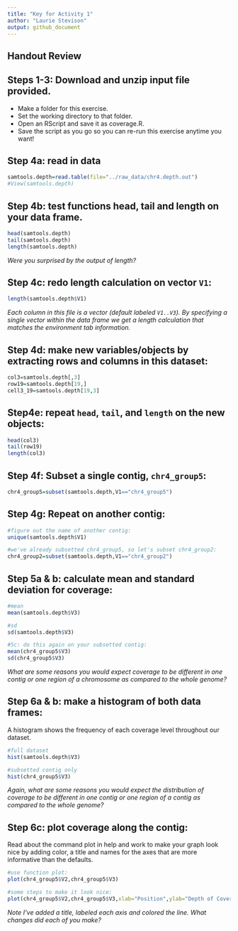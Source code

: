 ```yaml
---
title: "Key for Activity 1"
author: "Laurie Stevison"
output: github_document
---
```

## Handout Review

## Steps 1-3: Download and unzip input file provided.

* Make a folder for this exercise.
* Set the working directory to that folder.
* Open an RScript and save it as coverage.R.
* Save the script as you go so you can re-run this exercise anytime you want!

## Step 4a: read in data

```r
samtools.depth=read.table(file="../raw_data/chr4.depth.out")
#View(samtools.depth)
```

## Step 4b: test functions head, tail and length on your data frame.

```r
head(samtools.depth)
tail(samtools.depth)
length(samtools.depth)
```

*Were you surprised by the output of length?* 

## Step 4c: redo length calculation on vector `V1`:

```r
length(samtools.depth$V1)
```

*Each column in this file is a vector (default labeled `V1..V3`). By specifying a single vector within the data frame we get a length calculation that matches the environment tab information.* 

## Step 4d: make new variables/objects by extracting rows and columns in this dataset:

```r
col3=samtools.depth[,3]
row19=samtools.depth[19,]
cell3_19=samtools.depth[19,3]
```


## Step4e: repeat `head`, `tail`, and `length` on the new objects:

```r
head(col3)
tail(row19)
length(col3)
```


## Step 4f: Subset a single contig, `chr4_group5`:

```r
chr4_group5=subset(samtools.depth,V1=="chr4_group5")
```


## Step 4g: Repeat on another contig:

```r
#figure out the name of another contig:
unique(samtools.depth$V1)

#we've already subsetted chr4_group5, so let's subset chr4_group2:
chr4_group2=subset(samtools.depth,V1=="chr4_group2")
```


## Step 5a & b: calculate mean and standard deviation for coverage:

```r
#mean
mean(samtools.depth$V3)

#sd
sd(samtools.depth$V3)

#5c: do this again on your subsetted contig:
mean(chr4_group5$V3)
sd(chr4_group5$V3)
```

*What are some reasons you would expect coverage to be different in one contig or one region of a chromosome as compared to the whole genome?*


## Step 6a & b: make a histogram of both data frames:

A histogram shows the frequency of each coverage level throughout our dataset.

```r
#full dataset
hist(samtools.depth$V3)

#subsetted contig only
hist(chr4_group5$V3)
```

*Again, what are some reasons you would expect the distribution of coverage to be different in one contig or one region of a contig as compared to the whole genome?*


## Step 6c: plot coverage along the contig:

Read about the command plot in help and work to make your graph look nice by adding color, a title and names for the axes that are more informative than the defaults.

```r
#use function plot:
plot(chr4_group5$V2,chr4_group5$V3)

#some steps to make it look nice:
plot(chr4_group5$V2,chr4_group5$V3,xlab="Position",ylab="Depth of Coverage",main="chr4_group5 Coverage",type="l",lwd=3,col="blue")
```

*Note I've added a title, labeled each axis and colored the line. What changes did each of you make?*

